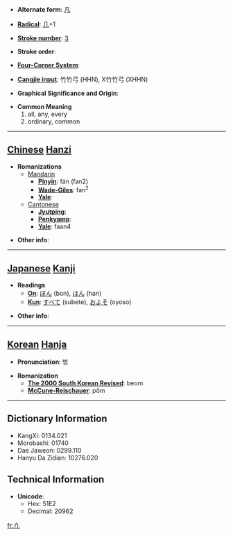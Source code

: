 * '''Alternate form''': [[凡]]

* '''[[Wiktionary:Chinese radical index| Radical]]''': [[Wiktionary:Chinese radical index 几|几]]+1

* '''[[Wiktionary:Chinese total strokes index|Stroke number]]''': [[Wiktionary:Chinese total strokes index 3|3]]

* '''Stroke order''': 

* '''[[Wiktionary:Chinese four corner index|Four-Corner System]]''': 

* '''[[Wiktionary:Chinese Cangjie index|Cangjie input]]''': 竹竹弓 (HHN), X竹竹弓 (XHHN)

* '''Graphical Significance and Origin''': 

* '''Common Meaning'''
*#all, any, every
*# ordinary, common


----

== [[Chinese]] [[Hanzi]] ==

* '''Romanizations'''
** [[Mandarin]]
*** '''[[Pinyin]]''': fán (fan2)
*** '''[[Wade-Giles]]''': fan<sup>2</sup>
*** '''[[Yale]]''': 
**[[Cantonese]]
***'''[[Jyutping]]''':
***'''[[Penkyamp]]''': 
***'''[[Yale]]''': faan4

* '''Other info''': 

----

== [[Japanese]] [[Kanji]] ==

* '''Readings'''
** '''[[On]]''': [[ぼん]] (bon), [[はん]] (han)
** '''[[Kun]]''': [[すべて]] (subete), [[およそ]] (oyoso)

* '''Other info''':  

----

== [[Korean]] [[Hanja]] ==

* '''Pronunciation''': 범

* '''Romanization'''
** '''[[The 2000 South Korean Revised Romanization|The 2000 South Korean Revised]]''': beom
** '''[[McCune-Reischauer]]''': pŏm

----

== Dictionary Information ==

* KangXi: 0134.021
* Morobashi: 01740
* Dae Jaweon: 0299.110
* Hanyu Da Zidian: 10276.020

== Technical Information ==

* '''Unicode''':
** Hex: 51E2
** Decimal: 20962

[[fr:凢]]